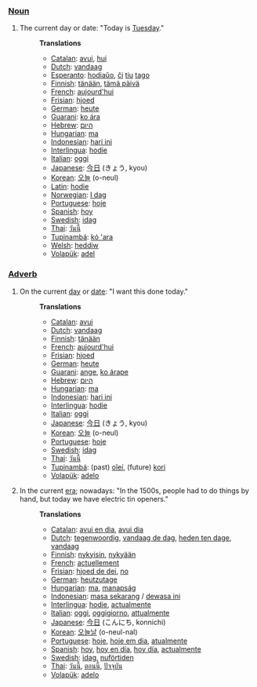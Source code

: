 ===[[Noun]]===
#The current day or date: "Today is [[Tuesday]]."
#:'''Translations'''
#:*[[Catalan]]: [[avui]], [[hui]]
#:*[[Dutch]]: [[vandaag]]
#:*[[Esperanto]]: [[hodiaŭo]], [[ĉi]] [[tiu]] [[tago]]
#:*[[Finnish]]: [[tänään]], [[tämä päivä]]
#:*[[French]]: [[aujourd'hui]]
#:*[[Frisian]]: [[hjoed]]
#:*[[German]]: [[heute]]
#:*[[Guarani]]: [[ko ára]]
#:*[[Hebrew]]: [[היום]]
#:*[[Hungarian]]: [[ma]]
#:*[[Indonesian]]: [[hari ini]]
#:*[[Interlingua]]: [[hodie]]
#:*[[Italian]]: [[oggi]]
#:*[[Japanese]]: [[今日]] (きょう, kyou)
#:*[[Korean]]: [[오늘]] (o-neul)
#:*[[Latin]]: [[hodie]]
#:*[[Norwegian]]: [[I dag]]
#:*[[Portuguese]]: [[hoje]]
#:*[[Spanish]]: [[hoy]]
#:*[[Swedish]]: [[idag]]
#:*[[Thai]]: [[วันนี้]]
#:*[[Tupinambá]]: [[kó 'ara]]
#:*[[Welsh]]: [[heddiw]]
#:*[[Volapük]]: [[adel]]
===[[Adverb]]===
#On the current [[day]] or [[date]]: "I want this done today."
#:'''Translations'''
#:*[[Catalan]]: [[avui]]
#:*[[Dutch]]: [[vandaag]]
#:*[[Finnish]]: [[tänään]]
#:*[[French]]: [[aujourd'hui]]
#:*[[Frisian]]: [[hjoed]]
#:*[[German]]: [[heute]]
#:*[[Guarani]]: [[ange]], [[ko árape]]
#:*[[Hebrew]]: [[היום]]
#:*[[Hungarian]]: [[ma]]
#:*[[Indonesian]]: [[hari ini]]
#:*[[Interlingua]]: [[hodie]]
#:*[[Italian]]: [[oggi]]
#:*[[Japanese]]: [[今日]] (きょう, kyou)
#:*[[Korean]]: [[오늘]] (o-neul)
#:*[[Portuguese]]: [[hoje]]
#:*[[Swedish]]: [[idag]]
#:*[[Thai]]: [[วันนี้]]
#:*[[Tupinambá]]: (past) [[oîeí]], (future) [[kori]]
#:*[[Volapük]]: [[adelo]]
#In the current [[era]]; nowadays: "In the 1500s, people had to do things by hand, but today we have electric tin openers."
#:'''Translations'''
#:*[[Catalan]]: [[avui en dia]], [[avui dia]]
#:*[[Dutch]]: [[tegenwoordig]], [[vandaag de dag]], [[heden ten dage]], [[vandaag]]
#:*[[Finnish]]: [[nykyisin]], [[nykyään]]
#:*[[French]]: [[actuellement]]
#:*[[Frisian]]: [[hjoed de dei]], [[no]]
#:*[[German]]: [[heutzutage]]
#:*[[Hungarian]]: [[ma]], [[manapság]]
#:*[[Indonesian]]: [[masa sekarang]] / [[dewasa ini]]
#:*[[Interlingua]]: [[hodie]], [[actualmente]]
#:*[[Italian]]: [[oggi]], [[oggigiorno]], [[attualmente]]
#:*[[Japanese]]: [[今日]] (こんにち, konnichi)
#:*[[Korean]]: [[오늘날]] (o-neul-nal)
#:*[[Portuguese]]: [[hoje]], [[hoje em dia]], [[atualmente]]
#:*[[Spanish]]: [[hoy]], [[hoy en día]], [[hoy día]], [[actualmente]]
#:*[[Swedish]]: [[idag]], [[nuförtiden]]
#:*[[Thai]]: [[วันนี้]], [[ตอนนี้]], [[ปัจจุบัน]]
#:*[[Volapük]]: [[adelo]]